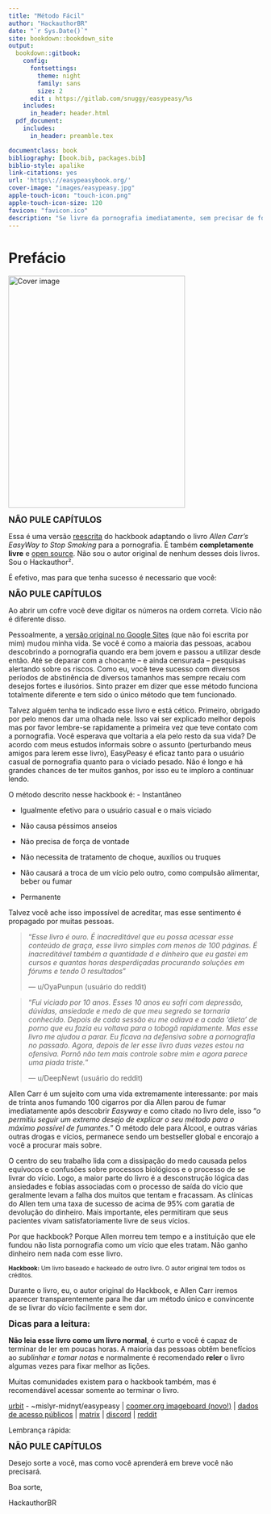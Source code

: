 ```yaml
---
title: "Método Fácil"
author: "HackauthorBR"
date: "`r Sys.Date()`"
site: bookdown::bookdown_site
output:
  bookdown::gitbook:
    config:
      fontsettings:
        theme: night
        family: sans
        size: 2
      edit : https://gitlab.com/snuggy/easypeasy/%s
    includes:
      in_header: header.html
  pdf_document:
    includes:
      in_header: preamble.tex

documentclass: book
bibliography: [book.bib, packages.bib]
biblio-style: apalike
link-citations: yes
url: 'https\://easypeasybook.org/'
cover-image: "images/easypeasy.jpg"
apple-touch-icon: "touch-icon.png"
apple-touch-icon-size: 120
favicon: "favicon.ico"
description: "Se livre da pornografia imediatamente, sem precisar de força de vontade ou qualquer sensação de privação e sacrifício."
---
```


# Prefácio {-}

<img src="images/easypeasy.jpg" width="350" height="460" alt="Cover image" />

<!---[RU 🇷🇺](ru/index.html) --->

<span style="font-size:larger;">**NÃO PULE CAPÍTULOS**</span>

Essa é uma versão [reescrita](https://sites.google.com/site/hackbookeasypeasy)  do hackbook adaptando o livro *Allen Carr's EasyWay to Stop Smoking* para a pornografia. É também **completamente livre** e [open source](https://gitlab.com/snuggy/easypeasy). Não sou o autor original de nenhum desses dois livros. Sou o Hackauthor².

É efetivo, mas para que tenha sucesso é necessario que você:

<span style="font-size:larger;">**NÃO PULE CAPÍTULOS**</span>

Ao abrir um cofre você deve digitar os números na ordem correta.
Vício não é diferente disso.

Pessoalmente, a [versão original no Google Sites](https://sites.google.com/site/hackbookeasypeasy) (que não foi escrita por mim) mudou minha vida. Se você é como a maioria das pessoas, acabou descobrindo a pornografia quando era bem jovem e passou a utilizar desde então. Até se deparar com a chocante -- e ainda censurada -- pesquisas alertando sobre os riscos. Como eu, você teve sucesso com diversos períodos de abstinência de diversos tamanhos mas sempre recaiu com desejos fortes e ilusórios. Sinto prazer em dizer que esse método funciona totalmente diferente e tem sido o único método que tem funcionado.

Talvez alguém tenha te indicado esse livro e está cético. Primeiro, obrigado por pelo menos dar uma olhada nele. Isso vai ser explicado melhor depois mas por favor lembre-se rapidamente a primeira vez que teve contato com a pornografia. Você esperava que voltaria a ela pelo resto da sua vida? De acordo com meus estudos informais sobre o assunto (perturbando meus amigos para lerem esse livro), EasyPeasy é eficaz tanto para o usuário casual de pornografia quanto para o viciado pesado. Não é longo e há grandes chances de ter muitos ganhos, por isso eu te imploro a continuar lendo.

O método descrito nesse hackbook é:
-   Instantâneo

-   Igualmente efetivo para o usuário casual e o mais viciado

-   Não causa péssimos anseios

-   Não precisa de força de vontade

-   Não necessita de tratamento de choque, auxílios ou truques

-   Não causará a troca de um vício pelo outro, como compulsão alimentar, beber ou fumar

-   Permanente

Talvez você ache isso impossível de acreditar, mas esse sentimento é propagado por muitas pessoas.

> "*Esse livro é ouro. É inacreditável que eu possa acessar esse conteúdo de graça, esse livro simples com menos de 100 páginas. É inacreditável também a quantidade d e dinheiro que eu gastei em cursos e quantas horas desperdiçadas procurando soluções em fórums e tendo 0 resultados*"
>
> --- u/OyaPunpun  (usuário do reddit)

> "*Fui viciado por 10 anos. Esses 10 anos eu sofri com depressão, dúvidas, ansiedade e medo de que meu segredo se tornaria conhecido. Depois de cada sessão eu me odiava e a cada 'dieta' de porno que eu fazia eu voltava para o tobogã rapidamente. Mas esse livro me ajudou a parar. Eu ficava na defensiva sobre a pornografia no passado. Agora, depois de ler esse livro duas vezes estou na ofensiva. Pornô não tem mais controle sobre mim e agora parece uma piada triste.*"
>
> --- u/DeepNewt (usuário do reddit)

Allen Carr é um sujeito com uma vida extremamente interessante: por mais de trinta anos fumando 100 cigarros por dia Allen parou de fumar imediatamente após descobrir *Easyway* e como citado no livro dele, isso "*o permitiu seguir um extremo desejo de explicar o seu método para o máximo possível de fumantes.*" O método dele para Álcool, e outras várias outras drogas e vícios, permanece sendo um bestseller global e encorajo a você a procurar mais sobre.

O centro do seu trabalho lida com a dissipação do medo causada pelos equívocos e confusões sobre processos biológicos e o processo de se livrar do vício. Logo, a maior parte do livro é a desconstrução lógica das ansiedades e fobias associadas com o processo de saída do vício que geralmente levam a falha dos muitos que tentam e fracassam. As clínicas do Allen tem uma taxa de sucesso de acima de 95% com garatia de devolução do dinheiro. Mais importante, eles permitiram que seus pacientes vivam satisfatoriamente livre de seus vícios.

Por que hackbook? Porque Allen morreu tem tempo e a instituição que ele fundou não lista pornografia como um vício que eles tratam. Não ganho dinheiro nem nada com esse livro.

<span style="font-size:smaller;">**Hackbook:** Um livro baseado e hackeado de outro livro. O autor original tem todos os créditos. </span>

Durante o livro, eu, o autor original do Hackbook, e Allen Carr iremos aparecer transparentemente para lhe dar um método único e convincente de se livrar do vício facilmente e sem dor.

<span style="font-size:larger;">**Dicas para a leitura:**</span>

**Não leia esse livro como um livro normal**, é curto e você é capaz de terminar de ler em poucas horas. A maioria das pessoas obtêm benefícios ao *sublinhar e tomar notas* e normalmente é recomendado **reler** o livro algumas vezes para fixar melhor as lições.

Muitas comunidades existem para o hackbook também, mas é recomendável acessar somente ao terminar o livro.

[urbit](https://urbit.org) - ~mislyr-midnyt/easypeasy | [coomer.org imageboard (novo!)](https://coomer.org) | [dados de acesso públicos](https://plausible.io/easypeasymethod.org) | [matrix](https://matrix.to/#/!xmJZznbJXuwzEGSEti:matrix.org?via=matrix.org) | [discord](https://discord.com/invite/bCXEnf9) | [reddit](https://reddit.com/r/pmohackbook)

Lembrança rápida:

<span style="font-size:larger;">**NÃO PULE CAPÍTULOS**</span>

Desejo sorte a você, mas como você aprenderá em breve você não precisará.

Boa sorte,

HackauthorBR
